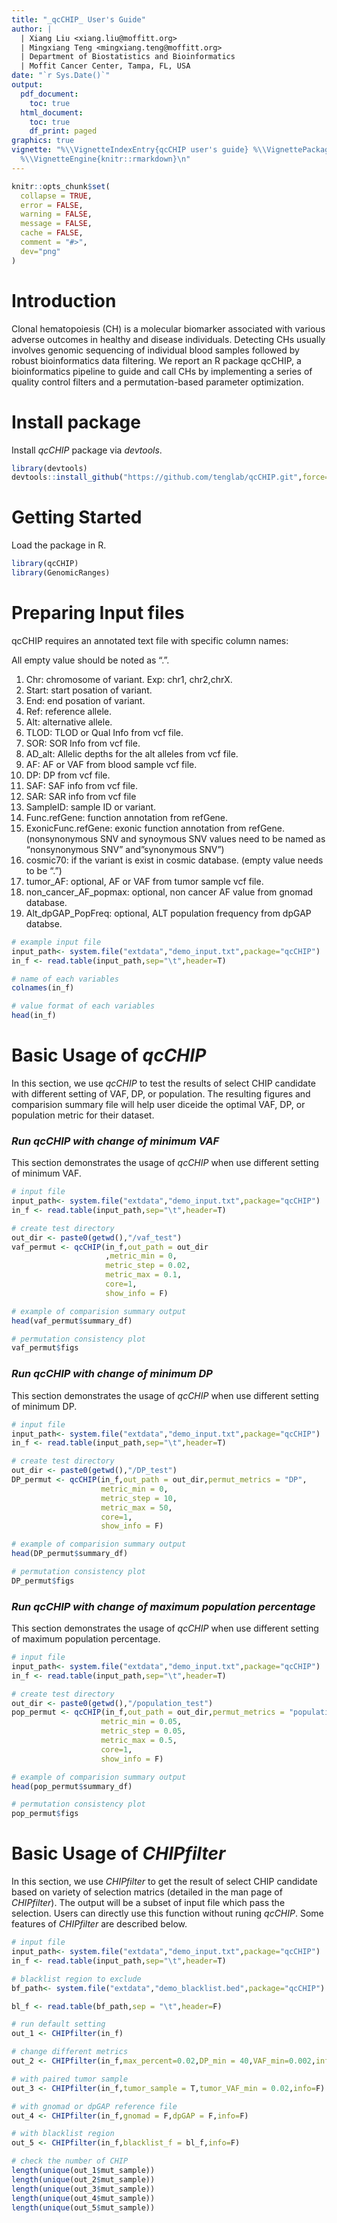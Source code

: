 ```yaml
---
title: "_qcCHIP_ User's Guide"
author: |
  | Xiang Liu <xiang.liu@moffitt.org>
  | Mingxiang Teng <mingxiang.teng@moffitt.org>
  | Department of Biostatistics and Bioinformatics
  | Moffit Cancer Center, Tampa, FL, USA
date: "`r Sys.Date()`"
output:
  pdf_document:
    toc: true
  html_document:
    toc: true
    df_print: paged
graphics: true
vignette: "%\\VignetteIndexEntry{qcCHIP user's guide} %\\VignettePackage{qcCHIP} %\\VignetteEncoding{UTF-8}
  %\\VignetteEngine{knitr::rmarkdown}\n"
---
```


```r
knitr::opts_chunk$set(
  collapse = TRUE,
  error = FALSE,
  warning = FALSE, 
  message = FALSE,
  cache = FALSE,
  comment = "#>",
  dev="png"
)
```

# Introduction
Clonal hematopoiesis (CH) is a molecular biomarker associated with various adverse outcomes in healthy and disease individuals. Detecting CHs usually involves genomic sequencing of individual blood samples followed by robust bioinformatics data filtering. We report an R package qcCHIP, a bioinformatics pipeline to guide and call CHs by implementing a series of quality control filters and a permutation-based parameter optimization.

# Install package

Install _qcCHIP_ package via _devtools_.
```r
library(devtools)
devtools::install_github("https://github.com/tenglab/qcCHIP.git",force=T)
```

# Getting Started

Load the package in R.

```r
library(qcCHIP)
library(GenomicRanges)
```

# Preparing Input files

qcCHIP requires an annotated text file with specific column names:

All empty value should be noted as ".".

  1. Chr: chromosome of variant. Exp: chr1, chr2,chrX.
  1. Start: start posation of variant.
  1. End: end posation of variant.
  1. Ref: reference allele.
  1. Alt: alternative allele.    
  1. TLOD: TLOD or Qual Info from vcf file. 
  1. SOR: SOR Info from vcf file. 
  1. AD_alt: Allelic depths for the alt alleles from vcf file.
  1. AF: AF or VAF from blood sample vcf file.
  1. DP: DP from vcf file.
  1. SAF: SAF info from vcf file.
  1. SAR: SAR info from vcf file
  1. SampleID: sample ID or variant.
  1. Func.refGene: function annotation from refGene.
  1. ExonicFunc.refGene: exonic function annotation from refGene. (nonsynonymous SNV and synoymous SNV values need to be named as "nonsynonymous SNV" and"synonymous SNV")
  1. cosmic70: if the variant is exist in cosmic database. (empty value needs to be ".")  
  1. tumor_AF: optional, AF or VAF from tumor sample vcf file.
  1. non_cancer_AF_popmax: optional, non cancer AF value from gnomad database.     
  1. Alt_dpGAP_PopFreq: optional, ALT population frequency from dpGAP databse.
     
```r
# example input file
input_path<- system.file("extdata","demo_input.txt",package="qcCHIP")
in_f <- read.table(input_path,sep="\t",header=T)

# name of each variables
colnames(in_f)

# value format of each variables
head(in_f)
```

# Basic Usage of _qcCHIP_

In this section, we use _qcCHIP_ to test the results of select CHIP candidate with different setting of VAF, DP, or population. The resulting figures and comparision summary file will help user diceide the optimal VAF, DP, or population metric for their dataset. 

### *Run qcCHIP with change of minimum VAF*

This section demonstrates the usage of _qcCHIP_ when use different setting of minimum VAF. 

```r
# input file
input_path<- system.file("extdata","demo_input.txt",package="qcCHIP")
in_f <- read.table(input_path,sep="\t",header=T)

# create test directory
out_dir <- paste0(getwd(),"/vaf_test")
vaf_permut <- qcCHIP(in_f,out_path = out_dir
                     ,metric_min = 0,
                     metric_step = 0.02,
                     metric_max = 0.1,
                     core=1,
                     show_info = F)

# example of comparision summary output
head(vaf_permut$summary_df)

# permutation consistency plot
vaf_permut$figs

```

### *Run qcCHIP with change of minimum DP*

This section demonstrates the usage of _qcCHIP_ when use different setting of minimum DP. 


```r
# input file
input_path<- system.file("extdata","demo_input.txt",package="qcCHIP")
in_f <- read.table(input_path,sep="\t",header=T)

# create test directory
out_dir <- paste0(getwd(),"/DP_test")
DP_permut <- qcCHIP(in_f,out_path = out_dir,permut_metrics = "DP", 
                    metric_min = 0,
                    metric_step = 10,
                    metric_max = 50,
                    core=1,
                    show_info = F)

# example of comparision summary output
head(DP_permut$summary_df)

# permutation consistency plot
DP_permut$figs

```

### *Run qcCHIP with change of maximum population percentage*

This section demonstrates the usage of _qcCHIP_ when use different setting of maximum population percentage. 

```r
# input file
input_path<- system.file("extdata","demo_input.txt",package="qcCHIP")
in_f <- read.table(input_path,sep="\t",header=T)

# create test directory
out_dir <- paste0(getwd(),"/population_test")
pop_permut <- qcCHIP(in_f,out_path = out_dir,permut_metrics = "population", 
                    metric_min = 0.05,
                    metric_step = 0.05,
                    metric_max = 0.5,
                    core=1,
                    show_info = F)

# example of comparision summary output
head(pop_permut$summary_df)

# permutation consistency plot
pop_permut$figs

```


# Basic Usage of _CHIPfilter_

In this section, we use _CHIPfilter_ to get the result of select CHIP candidate based on variety of selection matrics (detailed in the man page of _CHIPfilter_). The output will be a subset of input file which pass the selection. Users can directly use this function without runing _qcCHIP_. Some features of _CHIPfilter_ are described below.

```r
# input file
input_path<- system.file("extdata","demo_input.txt",package="qcCHIP")
in_f <- read.table(input_path,sep="\t",header=T)

# blacklist region to exclude
bf_path<- system.file("extdata","demo_blacklist.bed",package="qcCHIP")

bl_f <- read.table(bf_path,sep = "\t",header=F)

# run default setting
out_1 <- CHIPfilter(in_f)

# change different metrics
out_2 <- CHIPfilter(in_f,max_percent=0.02,DP_min = 40,VAF_min=0.002,info=F)

# with paired tumor sample
out_3 <- CHIPfilter(in_f,tumor_sample = T,tumor_VAF_min = 0.02,info=F)

# with gnomad or dpGAP reference file
out_4 <- CHIPfilter(in_f,gnomad = F,dpGAP = F,info=F)

# with blacklist region
out_5 <- CHIPfilter(in_f,blacklist_f = bl_f,info=F)

# check the number of CHIP 
length(unique(out_1$mut_sample))
length(unique(out_2$mut_sample))
length(unique(out_3$mut_sample))
length(unique(out_4$mut_sample))
length(unique(out_5$mut_sample))

```



